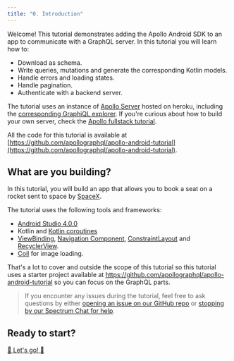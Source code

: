 ```yaml
---
title: "0. Introduction"
---
```


Welcome! This tutorial demonstrates adding the Apollo Android SDK to an app to communicate with a GraphQL server. In this tutorial you will learn how to:

* Download as schema.
* Write queries, mutations and generate the corresponding Kotlin models.
* Handle errors and loading states.
* Handle pagination.
* Authenticate with a backend server.

The tutorial uses an instance of [Apollo Server](https://www.apollographql.com/docs/apollo-server/) hosted on heroku, including the [corresponding GraphiQL explorer](https://apollo-fullstack-tutorial.herokuapp.com/). If you're curious about how to build your own server, check the [Apollo fullstack tutorial](https://www.apollographql.com/docs/tutorial/introduction/).

All the code for this tutorial is available at [https://github.com/apollographql/apollo-android-tutorial](https://github.com/apollographql/apollo-android-tutorial).

## What are you building?

In this tutorial, you will build an app that allows you to book a seat on a rocket sent to space by [SpaceX](https://www.spacex.com/).

The tutorial uses the following tools and frameworks:

* [Android Studio 4.0.0](https://developer.android.com/studio)
* Kotlin and [Kotlin coroutines](https://kotlinlang.org/docs/reference/coroutines-overview.html)
* [ViewBinding](https://developer.android.com/topic/libraries/view-binding), [Navigation Component](https://developer.android.com/guide/navigation/navigation-getting-started), [ConstraintLayout](https://developer.android.com/training/constraint-layout) and [RecyclerView](https://developer.android.com/guide/topics/ui/layout/recyclerview).
* [Coil](https://github.com/coil-kt/coil) for image loading.

That's a lot to cover and outside the scope of this tutorial so this tutorial uses a starter project available at https://github.com/apollographql/apollo-android-tutorial so you can focus on the GraphQL parts.

> If you encounter any issues during the tutorial, feel free to ask questions by either [opening an issue on our GitHub repo](https://github.com/apollographql/apollo-android/issues) or [stopping by our Spectrum Chat for help](https://spectrum.chat/apollo/apollo-android).

## Ready to start?

[🚀 Let's go! 🚀](./01-configure-project)